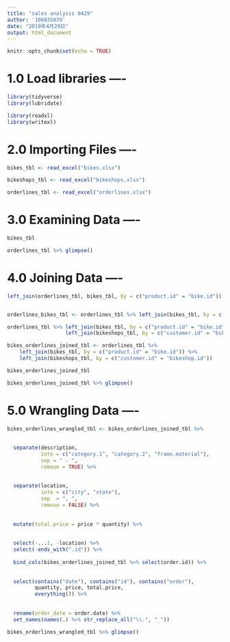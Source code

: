 ```yaml
---
title: "sales analysis 0429"
author: '106035070'
date: "2019年4月29日"
output: html_document
---
```


```r
knitr::opts_chunk$set(echo = TRUE)
```

# 1.0 Load libraries ----
```r

library(tidyverse)
library(lubridate)

library(readxl)
library(writexl)
```

# 2.0 Importing Files ----
```r
bikes_tbl <- read_excel("bikes.xlsx")

bikeshops_tbl <- read_excel("bikeshops.xlsx")

orderlines_tbl <- read_excel("orderlines.xlsx")
```

# 3.0 Examining Data ----
```r
bikes_tbl

orderlines_tbl %>% glimpse()

```

# 4.0 Joining Data ----
```r
left_join(orderlines_tbl, bikes_tbl, by = c("product.id" = "bike.id"))


orderlines_bikes_tbl <- orderlines_tbl %>% left_join(bikes_tbl, by = c("product.id"= "bike.id")) %>% left_join(bikeshops_tbl, by = c("customer.id" = "bikeshop.id"))

orderlines_tbl %>% left_join(bikes_tbl, by = c("product.id" = "bike.id")) %>% 
                   left_join(bikeshops_tbl, by = c("customer.id" = "bikeshop.id"))

bikes_orderlines_joined_tbl <- orderlines_tbl %>%
    left_join(bikes_tbl, by = c("product.id" = "bike.id")) %>%
    left_join(bikeshops_tbl, by = c("customer.id" = "bikeshop.id"))

bikes_orderlines_joined_tbl

bikes_orderlines_joined_tbl %>% glimpse()

```


# 5.0 Wrangling Data ----
```r


bikes_orderlines_wrangled_tbl <- bikes_orderlines_joined_tbl %>%
  
  
  separate(description,
           into = c("category.1", "category.2", "frame.material"),
           sep = " - ",
           remove = TRUE) %>%
  
  
  separate(location,
           into = c("city", "state"),
           sep  = ", ",
           remove = FALSE) %>%
  
  
  mutate(total.price = price * quantity) %>%
  
  
  select(-...1, -location) %>%
  select(-ends_with(".id")) %>%
  
  bind_cols(bikes_orderlines_joined_tbl %>% select(order.id)) %>%
  
  
  select(contains("date"), contains("id"), contains("order"),
         quantity, price, total.price,
         everything()) %>%
  
  
  rename(order_date = order.date) %>%
  set_names(names(.) %>% str_replace_all("\\.", "_")) 

bikes_orderlines_wrangled_tbl %>% glimpse()
```

